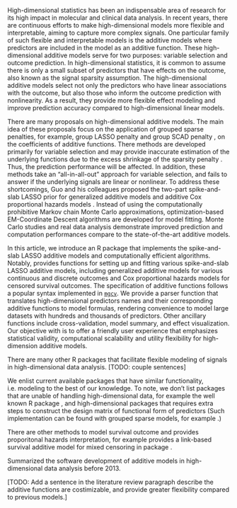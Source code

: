 \section{Introduction}

High-dimensional statistics has been an indispensable area of research for its high impact in molecular and clinical data analysis. In recent years, there are continuous efforts to make high-dimensional models more flexible and interpretable, aiming to capture more complex signals. One particular family of such flexible and interpretable models is the additive models where predictors are included in the model as an additive function. These high-dimensional additive models serve for two purposes: variable selection and outcome prediction. In high-dimensional statistics, it is common to assume there is only a small subset of predictors that have effects on the outcome, also known as the signal sparsity assumption. \citep{buhlmann2011} The high-dimensional additive models select not only the predictors who have linear associations with the outcome, but also those who inform the outcome prediction with nonlinearity. As a result, they provide more flexible effect modeling and improve prediction accuracy compared to high-dimensional linear models.

There are many proposals on high-dimensional additive models. The main idea of these proposals focus on the application of grouped sparse penalties, for example, group LASSO penalty \citep{ravikumar2009, huang2010} and group SCAD penalty \citep{wang2007, xue2009}, on the coefficients of additive functions. There methods are developed primarily for variable selection and may provide inaccurate estimation of the underlying functions due to the excess shrinkage of the sparsity penalty \citep{scheipl2013}. Thus, the prediction performance will be affected. In addition, these methods take an "all-in-all-out" approach for variable selection, and fails to answer if the underlying signals are linear or nonlinear. To address these shortcomings, Guo and his colleagues proposed the two-part spike-and-slab LASSO prior for generalized additive models \citep{guo2022_GAM} and additive Cox proportional hazards models \citep{guo2022_Cox}. Instead of using the computationally prohibitive Markov chain Monte Carlo approximations, optimization-based EM-Coordinate Descent algorithms are developed for model fitting. Monte Carlo studies and real data analysis demonstrate improved prediction and computation performances compare to the state-of-the-art additive models.

In this article, we introduce an R package \texttt{BHAM} that implements the spike-and-slab LASSO additive models and computationally efficient algorithms. Notably, \texttt{BHAM} provides functions for setting up and fitting various spike-and-slab LASSO additive models, including generalized additive models for various continuous and discrete outcomes and Cox proportional hazards models for censored survival outcomes. The specification of additive functions follows a popular syntax implemented in [`mgcv`](https://cran.r-project.org/web/packages/mgcv/index.html). We provide a parser function that translates high-dimensional predictors names and their corresponding additive functions to model formulas, rendering convenience to model large datasets with hundreds and thousands of predictors. Other ancillary functions include cross-validation, model summary, and effect visualization. Our objective with \texttt{BHAM} is to offer a friendly user experience that emphasizes statistical validity, computational scalability and utility flexibility for high-dimension additive models.

\subsection{Literature Review}

There are many other R packages that facilitate flexible modeling of signals in high-dimensional data analysis. [TODO: couple sentences]

We enlist current available packages that have similar functionality, i.e. modeling to the best of our knowledge. To note, we don't list packages that are unable of handling high-dimensional data, for example the well known R package \texttt{mgcv}, and high-dimensional packages that requires extra steps to construct the design matrix of functional form of predictors (Such implementation can be found with grouped sparse models, for example \texttt{SGL}.)

There are other methods to model survival outcome and provides proporitonal hazards interpretation, for example \cite{Marra2021} provides a link-based survival additive model for mixed censoring in package \texttt{GJRM}.

\cite{scheipl2013} Summarized the software development of additive models in high-dimensional data analysis before 2013.

```{=tex}
\subsubsection{Generalized Additive Model}
\begin{itemize}
\item \texttt{COSSO}
\item \texttt{spikeSlabGAM}
\item \texttt{sparseGAM}
\end{itemize}
```
```{=tex}
\subsubsection{Additive Cox Proportional Hazard Model}
\begin{itemize}
\item \texttt{COSSO}
\item \texttt{tfCox}
\end{itemize}
```
[TODO: Add a sentence in the literature review paragraph describe the additive functions are costimizable, and provide greater flexibility compared to previous models.]
